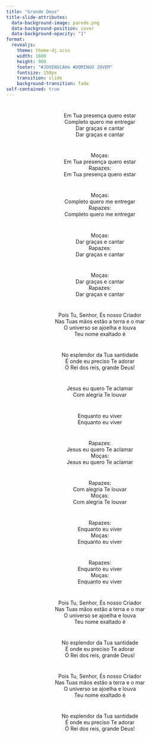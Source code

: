 ```yaml
---
title: "Grande Deus"
title-slide-attributes:
  data-background-image: parede.png
  data-background-position: cover
  data-background-opacity: "1"
format: 
  revealjs:
    theme: theme-dj.scss
    width: 1600
    height: 900
    footer: "#JOVENSCAHo #DOMINGO JOVEM"
    fontsize: 150px
    transition: slide
    background-transition: fade
self-contained: true
---
```


# {background-image="parede.png"}

<center>
Em Tua presença quero estar <br>
Completo quero me entregar <br>
Dar graças e cantar <br>
Dar graças e cantar <br>
</center>

# {background-image="parede.png"}

<center>
Moças: <br>
Em Tua presença quero estar <br>
Rapazes: <br>
Em Tua presença quero estar <br>
</center>

# {background-image="parede.png"}

<center>
Moças: <br>
Completo quero me entregar <br>
Rapazes: <br>
Completo quero me entregar <br>
</center>

# {background-image="parede.png"}

<center>
Moças: <br>
Dar graças e cantar <br>
Rapazes: <br>
Dar graças e cantar <br>
</center>

# {background-image="parede.png"}

<center>
Moças: <br>
Dar graças e cantar <br>
Rapazes: <br>
Dar graças e cantar <br>
</center>

# {background-image="parede.png"}

<center>
Pois Tu, Senhor, És nosso Criador <br>
Nas Tuas mãos estão a terra e o mar <br>
O universo se ajoelha e louva <br>
Teu nome exaltado é <br>
</center>

# {background-image="parede.png"}

<center>
No esplendor da Tua santidade <br>
É onde eu preciso Te adorar <br>
Ó Rei dos reis, grande Deus! <br>
</center>

# {background-image="parede.png"}

<center>
Jesus eu quero Te aclamar <br>
Com alegria Te louvar <br>
</center>

# {background-image="parede.png"}

<center>
Enquanto eu viver <br>
Enquanto eu viver <br>
</center>

# {background-image="parede.png"}

<center>
Rapazes: <br>
Jesus eu quero Te aclamar <br>
Moças: <br>
Jesus eu quero Te aclamar <br>
</center>

# {background-image="parede.png"}

<center>
Rapazes: <br>
Com alegria Te louvar <br>
Moças: <br>
Com alegria Te louvar <br>
</center>

# {background-image="parede.png"}

<center>
Rapazes: <br>
Enquanto eu viver <br>
Moças: <br>
Enquanto eu viver <br>
</center>

# {background-image="parede.png"}

<center>
Rapazes: <br>
Enquanto eu viver <br>
Moças: <br>
Enquanto eu viver <br>
</center>

# {background-image="parede.png"}

<center>
Pois Tu, Senhor, És nosso Criador <br>
Nas Tuas mãos estão a terra e o mar <br>
O universo se ajoelha e louva <br>
Teu nome exaltado é <br>
</center>

# {background-image="parede.png"}

<center>
No esplendor da Tua santidade <br>
É onde eu preciso Te adorar <br>
Ó Rei dos reis, grande Deus! <br>
</center>

# {background-image="parede.png"}

<center>
Pois Tu, Senhor, És nosso Criador <br>
Nas Tuas mãos estão a terra e o mar <br>
O universo se ajoelha e louva <br>
Teu nome exaltado é <br>
</center>

# {background-image="parede.png"}

<center>
No esplendor da Tua santidade <br>
É onde eu preciso Te adorar <br>
Ó Rei dos reis, grande Deus! <br>
</center>